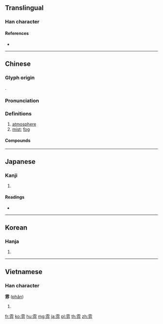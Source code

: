 {{character info/new}}
==Translingual==

===Han character===
{{Han char|rn=173|rad=雨|as=04|sn=12|four=10227|canj=MBCSH}}

====References====
* {{Han ref|kx=1372.010|dkj=42231|dj=1879.120|hdz=64059.100|uh=96F0|ud=38640|bh=DCA8|bd=56488}}

----

==Chinese==
{{zh-forms}}

===Glyph origin===
{{Han etym}}
{{Han compound|雨|t1=rain|分|t2=divide, small|ls=psc|c1=s|c2=p}}.

===Pronunciation===
{{zh-pron
|m=fēn
|c=fan1
|mc=y
|oc=y
|cat=n
}}

===Definitions===
{{zh-hanzi}}

# [[atmosphere]]
# [[mist]]; [[fog]]

====Compounds====
{{zh-der|雰埃|雰雰|雰圍}}

----

==Japanese==

===Kanji===
{{ja-kanji|grade=c|rs=雨04}}

# {{defn|lang=ja|sort=雨04}}

====Readings====
* {{ja-readings|on=[[ふん]] (fun)|kun=[[きり]] (kiri)}}

----

==Korean==

===Hanja===
{{ko-hanja|hangeul=분|eumhun=|rv=bun|mr=pun|y=pun}}

# {{defn|lang=ko|sort=雨04}}

----

==Vietnamese==

===Han character===
'''雰''' ([[phân]])

# {{defn|lang=vi}}

[[fr:雰]]
[[ko:雰]]
[[hu:雰]]
[[mg:雰]]
[[ja:雰]]
[[pl:雰]]
[[th:雰]]
[[zh:雰]]